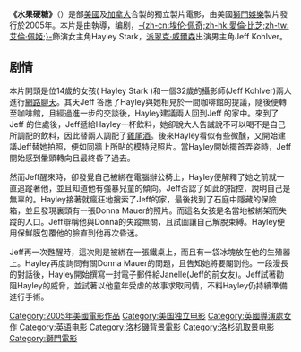 {{Expand language|1=en|status=yes|time=2022-01-10T17:40:01+00:00}}
'''《水果硬糖》'''（{{lang-en|'''''Hard Candy'''''}}）是部[[美國|美國]]及[[加拿大|加拿大]]合製的獨立製片電影，由美國[[獅門娛樂|獅門娛樂]]製片發行於2005年。本片是由{{link-en|David Slade|David Slade}}執導，{{link-en|Brian Nelson|Brian Nelson}}编剧，[[艾倫·佩姬|-{zh-cn:埃伦·佩奇;zh-hk:愛倫·比芝;zh-tw:艾倫·佩姬;}-]]飾演女主角Hayley Stark，[[派翠克·威爾森|派翠克·威爾森]]出演男主角Jeff Kohlver。

== 剧情 ==
本片開頭是位14歲的女孩( Hayley Stark )和一個32歲的攝影師(Jeff Kohlver)兩人進行[[網路聊天|網路聊天]]。其天Jeff 答應了Hayley與她相見於一間咖啡館的提議，隨後便轉至咖啡館，且經過進一步的交談後，Hayley建議兩人回到Jeff 的家中。來到了Jeff 的住處後，Jeff遞給Hayley一杯飲料，她卻說大人告誡說不可以喝不是自己所調配的飲料，因此替兩人調配了[[雞尾酒|雞尾酒]]。後來Hayley看似有些微醺，又開始建議Jeff替她拍照，便如同牆上所貼的模特兒照片。當Hayley開始擺首弄姿時，Jeff開始感到暈頭轉向且最終昏了過去。

然而Jeff醒來時，卻發覺自己被綁在電腦辦公椅上，Hayley便解釋了她之前就一直追蹤著他，並且知道他有強暴兒童的傾向。Jeff否認了如此的指控，說明自己是無辜的。Hayley接著就瘋狂地搜索了Jeff的家，最後找到了石庭中隱藏的保險箱，並且發現裏頭有一張Donna Mauer的照片。而這名女孩是名當地被綁架而失蹤的人口。Jeff辯稱他與Donna的失蹤無關，且試圖讓自己解脫束縛。Hayley便用保鮮膜包覆他的臉直到他再次昏迷。
 
Jeff再一次甦醒時，這次則是被綁在一張鐵桌上，而且有一袋冰塊放在他的生殖器上。Hayley再度詢問有關Donna Mauer的問題，且告知她將要閹割他。一段漫長的對話後，Hayley開始撰寫一封電子郵件給Janelle(Jeff的前女友)。Jeff試著勸阻Hayley的威脅，並試著以他童年受虐的故事求取同情，不料Hayley仍持續準備進行手術。

{{DEFAULTSORT:Hard Candy (Film)}}
[[Category:2005年美國電影作品|Category:2005年美國電影作品]]
[[Category:美国独立电影|Category:美国独立电影]]
[[Category:英國導演處女作|Category:英國導演處女作]]
[[Category:英语电影|Category:英语电影]]
[[Category:洛杉磯背景電影|Category:洛杉磯背景電影]]
[[Category:洛杉矶取景电影|Category:洛杉矶取景电影]]
[[Category:獅門電影|Category:獅門電影]]